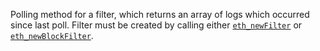 Polling method for a filter, which returns an array of logs which occurred since last poll.
Filter must be created by calling either [`eth_newFilter`](../../ethereum/json-rpc-methods/filter-methods/eth_newfilter.mdx) or [`eth_newBlockFilter`](../../ethereum/json-rpc-methods/filter-methods/eth_newblockfilter.mdx).
